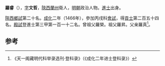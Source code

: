 '''羅睿'''（{{bd|1440年||？}}），[[表字|字]]'''文哲'''，[[陝西|陝西]][[蘭州|蘭州]]衛人，[[明朝|明朝]]政治人物。[[進士|進士]]出身。

[[陝西|陝西]][[鄉試|鄉試]]第二十名。[[成化|成化]]二年（1466年），參加丙戌科[[會試|會試]]，得[[貢士|貢士]]第二百五十四名。[[殿試|殿試]]登進士第三甲第一百一十二名。曾祖父羅榮。祖父羅昇。父亲羅真<ref>《天一阁藏明代科举录选刊·登科录》（《成化二年进士登科录》）</ref>。

==参考==
{{reflist}}
{{明朝人物小作品}}
{{成化二年丙戌科殿試金榜}}